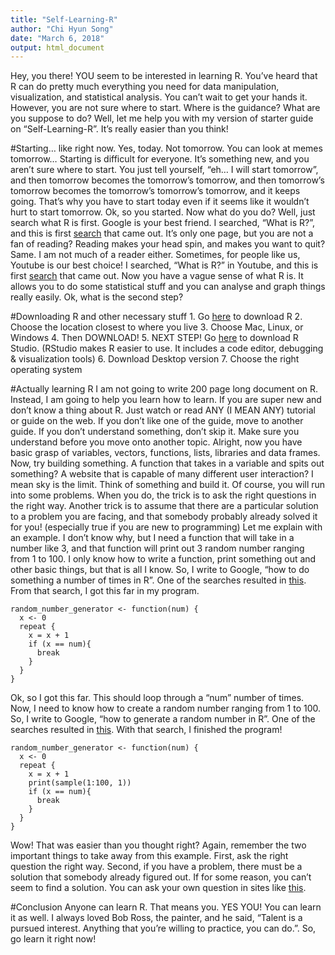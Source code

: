```yaml
---
title: "Self-Learning-R"
author: "Chi Hyun Song"
date: "March 6, 2018"
output: html_document
---
```


Hey, you there! YOU seem to be interested in learning R. You've heard that R can do pretty much everything you need for data manipulation, visualization, and statistical analysis. You can't wait to get your hands it. However, you are not sure where to start. Where is the guidance? What are you suppose to do? Well, let me help you with my version of starter guide on "Self-Learning-R". It's really easier than you think!

#Starting... like right now. Yes, today. Not tomorrow. You can look at memes tomorrow...
Starting is difficult for everyone. It's something new, and you aren't sure where to start. You just tell yourself, "eh... I will start tomorrow", and then tomorrow becomes the tomorrow's tomorrow, and then tomorrow's tomorrow becomes the tomorrow's tomorrow's tomorrow, and it keeps going. That's why you have to start today even if it seems like it wouldn't hurt to start tomorrow. Ok, so you started. Now what do you do? Well, just search what R is first. Google is your best friend. I searched, "What is R?", and this is first [search](https://www.r-project.org/about.html) that came out. It's only one page, but you are not a fan of reading? Reading makes your head spin, and makes you want to quit? Same. I am not much of a reader either. Sometimes, for people like us, Youtube is our best choice! I searched, "What is R?" in Youtube, and this is first [search](https://www.youtube.com/watch?v=X67No4239Ys) that came out. Now you have a vague sense of what R is. It allows you to do some statistical stuff and you can analyse and graph things really easily. Ok, what is the second step?

#Downloading R and other necessary stuff
1. Go [here](https://cran.r-project.org/mirrors.html) to download R
2. Choose the location closest to where you live
3. Choose Mac, Linux, or Windows
4. Then DOWNLOAD!
5. NEXT STEP! Go [here](https://www.rstudio.com/products/rstudio/download/#download) to download R Studio. (RStudio makes R easier to use. It includes a code editor, debugging & visualization tools)
6. Download Desktop version
7. Choose the right operating system

#Actually learning R
I am not going to write 200 page long document on R. Instead, I am going to help you learn how to learn. If you are super new and don't know a thing about R. Just watch or read ANY (I MEAN ANY) tutorial or guide on the web. If you don't like one of the guide, move to another guide. If you don't understand something, don't skip it. Make sure you understand before you move onto another topic. Alright, now you have basic grasp of variables, vectors, functions, lists, libraries and data frames. Now, try building something. A function that takes in a variable and spits out something? A website that is capable of many different user interaction? I mean sky is the limit. Think of something and build it. Of course, you will run into some problems. When you do, the trick is to ask the right questions in the right way. Another trick is to assume that there are a particular solution to a problem you are facing, and that somebody probably already solved it for you! (especially true if you are new to programming) Let me explain with an example. I don't know why, but I need a function that will take in a number like 3, and that function will print out 3 random number ranging from 1 to 100. I only know how to write a function, print something out and other basic things, but that is all I know. So, I write to Google, "how to do something a number of times in R". One of the searches resulted in [this](https://www.datamentor.io/r-programming/repeat-loop). From that search, I got this far in my program.
```
random_number_generator <- function(num) {
  x <- 0
  repeat {
    x = x + 1
    if (x == num){
      break
    }
  }
}
```
Ok, so I got this far. This should loop through a "num" number of times. Now, I need to know how to create a random number ranging from 1 to 100. So, I write to Google, "how to generate a random number in R". One of the searches resulted in [this](http://blog.revolutionanalytics.com/2009/02/how-to-choose-a-random-number-in-r.html). With that search, I finished the program!
```
random_number_generator <- function(num) {
  x <- 0
  repeat {
    x = x + 1
    print(sample(1:100, 1))
    if (x == num){
      break
    }
  }
}
```
Wow! That was easier than you thought right? Again, remember the two important things to take away from this example. First, ask the right question the right way. Second, if you have a problem, there must be a solution that somebody already figured out. If for some reason, you can't seem to find a solution. You can ask your own question in sites like [this](https://stackoverflow.com/).

#Conclusion
Anyone can learn R. That means you. YES YOU! You can learn it as well. I always loved Bob Ross, the painter, and he said, "Talent is a pursued interest. Anything that you're willing to practice, you can do.". So, go learn it right now!